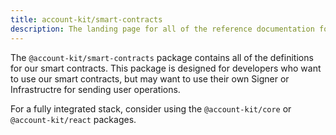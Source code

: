 ```yaml
---
title: account-kit/smart-contracts
description: The landing page for all of the reference documentation for @account-kit/smart-contracts
---
```



The `@account-kit/smart-contracts` package contains all of the definitions for our smart contracts.
This package is designed for developers who want to use our smart contracts, but may want to use their own Signer or Infrastructre for sending user operations.

For a fully integrated stack, consider using the `@account-kit/core` or `@account-kit/react` packages.
